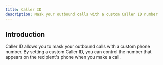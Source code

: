 ```yaml
---
title: Caller ID
description: Mask your outbound calls with a custom Caller ID number
---
```


## Introduction

Caller ID allows you to mask your outbound calls with a custom phone number. By setting a custom Caller ID, you can control the number that appears on the recipient's phone when you make a call.
